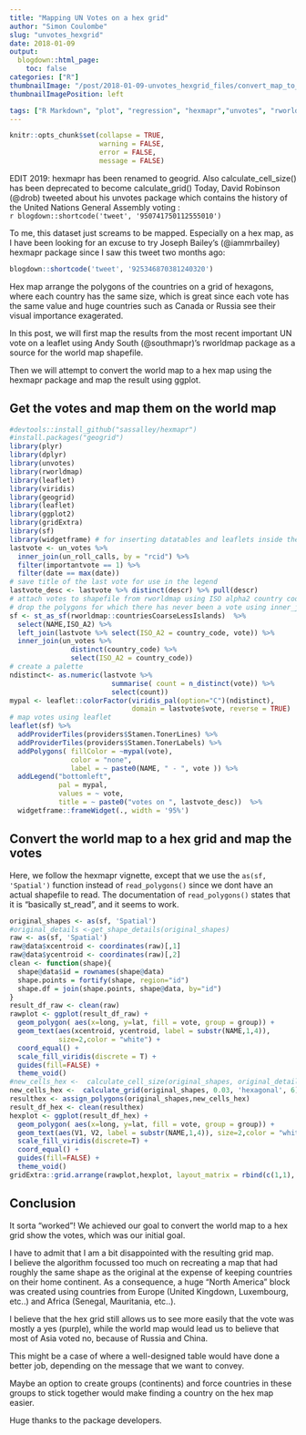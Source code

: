 ```yaml
---
title: "Mapping UN Votes on a hex grid"
author: "Simon Coulombe"
slug: "unvotes_hexgrid"
date: 2018-01-09
output:
  blogdown::html_page:
    toc: false
categories: ["R"]
thumbnailImage: "/post/2018-01-09-unvotes_hexgrid_files/convert_map_to_hex_grid-1.png"
thumbnailImagePosition: left

tags: ["R Markdown", "plot", "regression", "hexmapr","unvotes", "rworldmap"]
---
```

  
```r
knitr::opts_chunk$set(collapse = TRUE,
                      warning = FALSE,
                      error = FALSE,
                      message = FALSE)
```

EDIT 2019: hexmapr has been renamed to geogrid.  Also calculate_cell_size() has been deprecated to become calculate_grid()
Today, David Robinson (@drob) tweeted about his unvotes package which contains the history of the United Nations General Assembly voting :  
  ```r
blogdown::shortcode('tweet', '950741750112555010')
```

To me, this dataset just screams to be mapped.  Especially on a hex map, as I have been
looking for an excuse to try Joseph Bailey's (@iammrbailey)  hexmapr package
since I saw this tweet two  months ago:  
```r
blogdown::shortcode('tweet', '925346870381240320')
```

Hex map arrange the polygons of the countries on a grid of hexagons, where each 
country has the same size, which is great since each vote has the same value and
huge countries such as Canada or Russia see their visual importance exagerated.  

In this post, we will first map the results from the most recent important UN 
vote on a leaflet using Andy South (@southmapr)'s rworldmap package as a source 
for the world map shapefile.  

Then we will attempt to convert the world map to a hex map using the hexmapr 
package and map the result using ggplot.  

## Get the votes and map them on the world map  

```r
#devtools::install_github("sassalley/hexmapr")
#install.packages("geogrid")
library(plyr)
library(dplyr)
library(unvotes)
library(rworldmap)
library(leaflet)
library(viridis)
library(geogrid)
library(leaflet)
library(ggplot2)
library(gridExtra)
library(sf)
library(widgetframe) # for inserting datatables and leaflets inside the blog 
lastvote <- un_votes %>%
  inner_join(un_roll_calls, by = "rcid") %>%
  filter(importantvote == 1) %>% 
  filter(date == max(date))
# save title of the last vote for use in the legend 
lastvote_desc <- lastvote %>% distinct(descr) %>% pull(descr)  
# attach votes to shapefile from rworldmap using ISO alpha2 country code
# drop the polygons for which there has never been a vote using inner_join
sf <- st_as_sf(rworldmap::countriesCoarseLessIslands)  %>% 
  select(NAME,ISO_A2) %>%
  left_join(lastvote %>% select(ISO_A2 = country_code, vote)) %>%
  inner_join(un_votes %>% 
               distinct(country_code) %>% 
               select(ISO_A2 = country_code))
# create a palette 
ndistinct<- as.numeric(lastvote %>% 
                         summarise( count = n_distinct(vote)) %>%
                         select(count))
mypal <- leaflet::colorFactor(viridis_pal(option="C")(ndistinct), 
                              domain = lastvote$vote, reverse = TRUE)
# map votes using leaflet
leaflet(sf) %>% 
  addProviderTiles(providers$Stamen.TonerLines) %>%
  addProviderTiles(providers$Stamen.TonerLabels) %>%
  addPolygons( fillColor = ~mypal(vote),
               color = "none",
               label = ~ paste0(NAME, " - ", vote )) %>%
  addLegend("bottomleft",
            pal = mypal,
            values = ~ vote,
            title = ~ paste0("votes on ", lastvote_desc))  %>%
  widgetframe::frameWidget(., width = '95%')
```

## Convert the world map to a hex grid and map the votes  

Here, we follow the hexmapr vignette, except that we use the 
`as(sf, 'Spatial')` function instead of `read_polygons()` since we dont have 
an actual shapefile to read. The documentation of `read_polygons()` states that it 
is "basically st_read", and it seems to work.


```r

original_shapes <- as(sf, 'Spatial')
#original_details <-get_shape_details(original_shapes)
raw <- as(sf, 'Spatial')
raw@data$xcentroid <- coordinates(raw)[,1]
raw@data$ycentroid <- coordinates(raw)[,2]
clean <- function(shape){
  shape@data$id = rownames(shape@data)
  shape.points = fortify(shape, region="id")
  shape.df = join(shape.points, shape@data, by="id")
}
result_df_raw <- clean(raw)
rawplot <- ggplot(result_df_raw) +
  geom_polygon( aes(x=long, y=lat, fill = vote, group = group)) +
  geom_text(aes(xcentroid, ycentroid, label = substr(NAME,1,4)), 
            size=2,color = "white") +
  coord_equal() +
  scale_fill_viridis(discrete = T) +
  guides(fill=FALSE) +
  theme_void()
#new_cells_hex <-  calculate_cell_size(original_shapes, original_details,0.03, 'hexagonal', 6)
new_cells_hex <-  calculate_grid(original_shapes, 0.03, 'hexagonal', 6)
resulthex <- assign_polygons(original_shapes,new_cells_hex)
result_df_hex <- clean(resulthex)
hexplot <- ggplot(result_df_hex) +
  geom_polygon( aes(x=long, y=lat, fill = vote, group = group)) +
  geom_text(aes(V1, V2, label = substr(NAME,1,4)), size=2,color = "white") +
  scale_fill_viridis(discrete=T) +
  coord_equal() +
  guides(fill=FALSE) +
  theme_void()
gridExtra::grid.arrange(rawplot,hexplot, layout_matrix = rbind(c(1,1), c(2,2)))
```

## Conclusion
It sorta "worked"!  We achieved our goal to convert the world map to a hex grid 
show the votes, which was our initial goal.  

I have to admit that I am a bit disappointed with the resulting grid map.  
I believe the algorithm focussed too much on recreating a map that had roughly 
the same shape as the original at the expense of keeping countries on their home 
continent.  As a consequence, a huge "North America" block was created
using countries from Europe (United Kingdown, Luxembourg, etc..) and Africa 
(Senegal, Mauritania, etc..).

I believe that the hex grid still allows us to see more easily that the vote was
mostly a yes (purple), while the world map would lead us to believe that most
of Asia voted no, because of Russia and China.

This might be a case of where a well-designed table would have done a better job,
depending on the message that we want to convey.

Maybe an option to create groups (continents) and force countries in these groups 
to stick together would make finding a country on the hex map easier.  

Huge thanks to the package developers.
